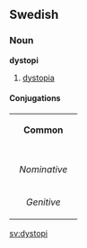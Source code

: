 ==Swedish==
===Noun===
'''dystopi'''

#[[dystopia]]

====Conjugations====
{| border=1 cellspacing=0
| bgcolor="#FFFFF0" colspan=5 align=center | '''Common'''
|-
|- bgcolor="#FFFFF0" align=center
! rowspan=2 | 
| colspan=2 width=105| Singular 
| colspan=2 | Plural
|- bgcolor="#FFFFF0" align=center
| width=105 | ''Indefinite'' 
| width=105 | ''Definite'' 
| width=105 |  ''Indefinite'' 
|  width=105 | ''Definite''
|- align=center
| width=105 bgcolor="#FFFFF0" | ''Nominative'' 
| [[dystopi]]
| [[dystopin]]
| [[dystopier]]
| [[dystopierna]]
|- align=center
| width=105 bgcolor="#FFFFF0" | ''Genitive'' 
| [[dystopis]]
| [[dystopins]]
| [[dystopiers]]
| [[dystopiernas]]
|}

[[sv:dystopi]]